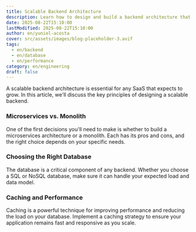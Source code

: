 ```yaml
---
title: Scalable Backend Architecture
description: Learn how to design and build a backend architecture that can scale with your growing SaaS.
date: 2025-08-22T15:10:00
lastModified: 2025-08-22T15:10:00
author: en/yuniel-acosta
cover: src/assets/images/blog-placeholder-3.avif
tags:
  - en/backend
  - en/database
  - en/performance
category: en/engineering
draft: false
---
```


A scalable backend architecture is essential for any SaaS that expects to grow. In this article, we'll discuss the key principles of designing a scalable backend.

### Microservices vs. Monolith

One of the first decisions you'll need to make is whether to build a microservices architecture or a monolith. Each has its pros and cons, and the right choice depends on your specific needs.

### Choosing the Right Database

The database is a critical component of any backend. Whether you choose a SQL or NoSQL database, make sure it can handle your expected load and data model.

### Caching and Performance

Caching is a powerful technique for improving performance and reducing the load on your database. Implement a caching strategy to ensure your application remains fast and responsive as you scale.
